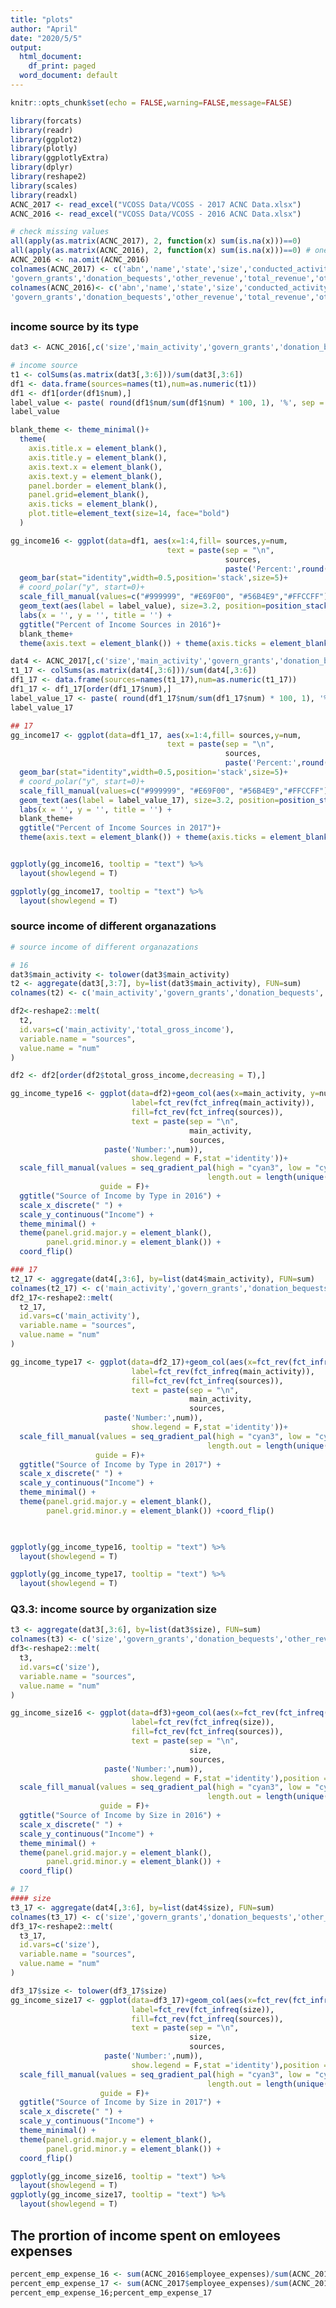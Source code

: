 ```yaml
---
title: "plots"
author: "April"
date: "2020/5/5"
output:
  html_document:
    df_print: paged
  word_document: default
---
```


```r
knitr::opts_chunk$set(echo = FALSE,warning=FALSE,message=FALSE)
```

```r
library(forcats)
library(readr)
library(ggplot2)
library(plotly)
library(ggplotlyExtra)
library(dplyr)
library(reshape2)
library(scales)
library(readxl)
ACNC_2017 <- read_excel("VCOSS Data/VCOSS - 2017 ACNC Data.xlsx")
ACNC_2016 <- read_excel("VCOSS Data/VCOSS - 2016 ACNC Data.xlsx")

# check missing values
all(apply(as.matrix(ACNC_2017), 2, function(x) sum(is.na(x)))==0)
all(apply(as.matrix(ACNC_2016), 2, function(x) sum(is.na(x)))==0) # one missing value
ACNC_2016 <- na.omit(ACNC_2016)
colnames(ACNC_2017) <- c('abn','name','state','size','conducted_activity','main_activity','staff_part','staff_casual','staff_full','staff_volunteers','operates_vic',
'govern_grants','donation_bequests','other_revenue','total_revenue','other_income','total_gross_income','employee_expenses','interest_expenses','use_in_Aus','use_outside_Aus','other_expenses','total_expenses','net_surplus_deficit')
colnames(ACNC_2016)<- c('abn','name','state','size','conducted_activity','main_activity','staff_part','staff_casual','staff_full','staff_volunteers','operates_vic',
'govern_grants','donation_bequests','other_revenue','total_revenue','other_income','total_gross_income','employee_expenses','interest_expenses','use_in_Aus','use_outside_Aus','other_expenses','total_expenses','net_surplus_deficit')
```



## 
###  income source by its type

```r
dat3 <- ACNC_2016[,c('size','main_activity','govern_grants','donation_bequests','other_revenue','other_income','total_gross_income')]

# income source
t1 <- colSums(as.matrix(dat3[,3:6]))/sum(dat3[,3:6])
df1 <- data.frame(sources=names(t1),num=as.numeric(t1))
df1 <- df1[order(df1$num),]
label_value <- paste( round(df1$num/sum(df1$num) * 100, 1), '%', sep = '')
label_value

blank_theme <- theme_minimal()+
  theme(
    axis.title.x = element_blank(),
    axis.title.y = element_blank(),
    axis.text.x = element_blank(),
    axis.text.y = element_blank(),
    panel.border = element_blank(),
    panel.grid=element_blank(),
    axis.ticks = element_blank(),
    plot.title=element_text(size=14, face="bold")
  )

gg_income16 <- ggplot(data=df1, aes(x=1:4,fill= sources,y=num,
                                   text = paste(sep = "\n",
                                                sources,
                                                paste('Percent:',round(num,3)*100, "%"))))+
  geom_bar(stat="identity",width=0.5,position='stack',size=5)+
  # coord_polar("y", start=0)+
  scale_fill_manual(values=c("#999999", "#E69F00", "#56B4E9","#FFCCFF"))+
  geom_text(aes(label = label_value), size=3.2, position=position_stack(vjust = 0.5))+
  labs(x = '', y = '', title = '') +
  ggtitle("Percent of Income Sources in 2016")+
  blank_theme+
  theme(axis.text = element_blank()) + theme(axis.ticks = element_blank())

dat4 <- ACNC_2017[,c('size','main_activity','govern_grants','donation_bequests','other_revenue','other_income','total_gross_income')]
t1_17 <- colSums(as.matrix(dat4[,3:6]))/sum(dat4[,3:6])
df1_17 <- data.frame(sources=names(t1_17),num=as.numeric(t1_17))
df1_17 <- df1_17[order(df1_17$num),]
label_value_17 <- paste( round(df1_17$num/sum(df1_17$num) * 100, 1), '%', sep = '')
label_value_17

## 17
gg_income17 <- ggplot(data=df1_17, aes(x=1:4,fill= sources,y=num,
                                   text = paste(sep = "\n",
                                                sources,
                                                paste('Percent:',round(num,3)*100, "%"))))+
  geom_bar(stat="identity",width=0.5,position='stack',size=5)+
  # coord_polar("y", start=0)+
  scale_fill_manual(values=c("#999999", "#E69F00", "#56B4E9","#FFCCFF"))+
  geom_text(aes(label = label_value_17), size=3.2, position=position_stack(vjust = 0.5))+
  labs(x = '', y = '', title = '') +
  blank_theme+
  ggtitle("Percent of Income Sources in 2017")+
  theme(axis.text = element_blank()) + theme(axis.ticks = element_blank())


ggplotly(gg_income16, tooltip = "text") %>% 
  layout(showlegend = T)

ggplotly(gg_income17, tooltip = "text") %>% 
  layout(showlegend = T)


```


###  source income of different organazations 

```r

# source income of different organazations 

# 16
dat3$main_activity <- tolower(dat3$main_activity)
t2 <- aggregate(dat3[,3:7], by=list(dat3$main_activity), FUN=sum)
colnames(t2) <- c('main_activity','govern_grants','donation_bequests','other_revenue','other_income','total_gross_income')

df2<-reshape2::melt(  
  t2,  
  id.vars=c('main_activity','total_gross_income'), 
  variable.name = "sources",  
  value.name = "num"   
)  

df2 <- df2[order(df2$total_gross_income,decreasing = T),]

gg_income_type16 <- ggplot(data=df2)+geom_col(aes(x=main_activity, y=num, 
                           label=fct_rev(fct_infreq(main_activity)),
                           fill=fct_rev(fct_infreq(sources)),
                           text = paste(sep = "\n",
                                        main_activity,
                                        sources,
                     paste('Number:',num)),
                           show.legend = F,stat ='identity'))+
  scale_fill_manual(values = seq_gradient_pal(high = "cyan3", low = "cyan4")(seq(0, 1,
                                            length.out = length(unique(df2$sources)))),
                    guide = F)+
  ggtitle("Source of Income by Type in 2016") +
  scale_x_discrete(" ") +
  scale_y_continuous("Income") +
  theme_minimal() +
  theme(panel.grid.major.y = element_blank(),
        panel.grid.minor.y = element_blank()) +
  coord_flip()

### 17
t2_17 <- aggregate(dat4[,3:6], by=list(dat4$main_activity), FUN=sum)
colnames(t2_17) <- c('main_activity','govern_grants','donation_bequests','other_revenue','other_income')
df2_17<-reshape2::melt(  
  t2_17,  
  id.vars=c('main_activity'), 
  variable.name = "sources",  
  value.name = "num"   
)  

gg_income_type17 <- ggplot(data=df2_17)+geom_col(aes(x=fct_rev(fct_infreq(main_activity)), y=num, 
                           label=fct_rev(fct_infreq(main_activity)),
                           fill=fct_rev(fct_infreq(sources)),
                           text = paste(sep = "\n",
                                        main_activity,
                                        sources,
                     paste('Number:',num)),
                           show.legend = F,stat ='identity'))+
  scale_fill_manual(values = seq_gradient_pal(high = "cyan3", low = "cyan4")(seq(0, 1,
                                            length.out = length(unique(df2_17$sources)))),
                   guide = F)+
  ggtitle("Source of Income by Type in 2017") +
  scale_x_discrete(" ") +
  scale_y_continuous("Income") +
  theme_minimal() +
  theme(panel.grid.major.y = element_blank(),
        panel.grid.minor.y = element_blank()) +coord_flip()
  


ggplotly(gg_income_type16, tooltip = "text") %>% 
  layout(showlegend = T)

ggplotly(gg_income_type17, tooltip = "text") %>% 
  layout(showlegend = T)

```


### Q3.3: income source by organization size

```r

t3 <- aggregate(dat3[,3:6], by=list(dat3$size), FUN=sum)
colnames(t3) <- c('size','govern_grants','donation_bequests','other_revenue','other_income')
df3<-reshape2::melt(  
  t3,  
  id.vars=c('size'), 
  variable.name = "sources",  
  value.name = "num"   
)  

gg_income_size16 <- ggplot(data=df3)+geom_col(aes(x=fct_rev(fct_infreq(size)), y=num, 
                           label=fct_rev(fct_infreq(size)),
                           fill=fct_rev(fct_infreq(sources)),
                           text = paste(sep = "\n",
                                        size,
                                        sources,
                     paste('Number:',num)),
                           show.legend = F,stat ='identity'),position = 'fill')+
  scale_fill_manual(values = seq_gradient_pal(high = "cyan3", low = "cyan4")(seq(0, 1,
                                            length.out = length(unique(df2$sources)))),
                    guide = F)+
  ggtitle("Source of Income by Size in 2016") +
  scale_x_discrete(" ") +
  scale_y_continuous("Income") +
  theme_minimal() +
  theme(panel.grid.major.y = element_blank(),
        panel.grid.minor.y = element_blank()) +
  coord_flip()

# 17
#### size
t3_17 <- aggregate(dat4[,3:6], by=list(dat4$size), FUN=sum)
colnames(t3_17) <- c('size','govern_grants','donation_bequests','other_revenue','other_income')
df3_17<-reshape2::melt(  
  t3_17,  
  id.vars=c('size'), 
  variable.name = "sources",  
  value.name = "num"   
)  

df3_17$size <- tolower(df3_17$size)
gg_income_size17 <- ggplot(data=df3_17)+geom_col(aes(x=fct_rev(fct_infreq(size)), y=num, 
                           label=fct_rev(fct_infreq(size)),
                           fill=fct_rev(fct_infreq(sources)),
                           text = paste(sep = "\n",
                                        size,
                                        sources,
                     paste('Number:',num)),
                           show.legend = F,stat ='identity'),position = 'fill')+
  scale_fill_manual(values = seq_gradient_pal(high = "cyan3", low = "cyan4")(seq(0, 1,
                                            length.out = length(unique(df3_17$sources)))),
                    guide = F)+
  ggtitle("Source of Income by Size in 2017") +
  scale_x_discrete(" ") +
  scale_y_continuous("Income") +
  theme_minimal() +
  theme(panel.grid.major.y = element_blank(),
        panel.grid.minor.y = element_blank()) +
  coord_flip()

ggplotly(gg_income_size16, tooltip = "text") %>% 
  layout(showlegend = T)
ggplotly(gg_income_size17, tooltip = "text") %>% 
  layout(showlegend = T)
```


## The prortion of income spent on emloyees expenses
```r
percent_emp_expense_16 <- sum(ACNC_2016$employee_expenses)/sum(ACNC_2016$total_gross_income)
percent_emp_expense_17 <- sum(ACNC_2017$employee_expenses)/sum(ACNC_2017$total_gross_income)
percent_emp_expense_16;percent_emp_expense_17
```
